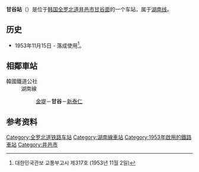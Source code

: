 {{朝鮮半島車站資訊
|公司色 = #0066b3
|文字色 = 
|站名 = 甘谷站<br />{{lang|en|Gamgok}}
|圖片 =
|pxl = 
|圖片說明 =
|所屬路線 = [[湖南线|湖南线]]
|車站編號 = 
|前一站 = [[金堤站|金堤]]
|前一站距離 = 6.8
|後一站距離 = 5.5
|後一站 = [[新泰仁站|新泰仁]]
|距離 = 112.4
|起點站 = [[大田操车场|大田操车场]]
|諺文 = 감곡역
|朝鮮漢字 = 甘谷驛
|文觀部式 =Gamgok-yeok 
|馬-賴式 =Kamgok-yŏk
|副站名 = 
|停站路線數 = 
|所屬公司 = [[韩国铁道公社|韩国铁道公社]]
|所在地 =[[全罗北道|全罗北道]][[井邑市|井邑市]][[甘谷面|甘谷面]]
|車站構造 = 地面车站
|月台配置 = 
|啟用年月日 =1953年11月15日 
|廢站年月日 = 
|上下車人次 =
|統計年度 =
|轉車 = 
|備註 = 
|全寬備註 = 
}}

'''甘谷站'''（{{kor|諺=감곡역|漢=甘谷驛|羅=Gamgok yeok|f=y}}）是位于[[韩国|韩国]][[全罗北道|全罗北道]][[井邑市|井邑市]][[甘谷面|甘谷面]]的一个车站，属于[[湖南线|湖南线]]。

== 历史 ==
*1953年11月15日 - 落成使用<ref>대한민국관보 교통부고시 제317호 (1953년 11월 2일)</ref>。

== 相鄰車站 ==
;韓國鐵道公社
:湖南線
::[[金堤站|金堤]]－'''甘谷'''－[[新泰仁站|新泰仁]]

== 参考资料 ==
{{reflist}}

{{湖南线}}

[[Category:全罗北道铁路车站|Category:全罗北道铁路车站]]
[[Category:湖南線車站|Category:湖南線車站]]
[[Category:1953年啟用的鐵路車站|Category:1953年啟用的鐵路車站]]
[[Category:井邑市|Category:井邑市]]